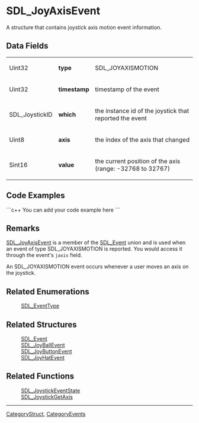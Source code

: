 <!-- pragma section-numbers off -->
<!-- pragma camelcase off -->

= SDL_JoyAxisEvent =
A structure that contains joystick axis motion event information.


== Data Fields ==
{|
|Uint32
|'''type'''
|SDL_JOYAXISMOTION
|-
|Uint32
|'''timestamp'''
|timestamp of the event
|-
|SDL_JoystickID
|'''which'''
|the instance id of the joystick that reported the event
|-
|Uint8
|'''axis'''
|the index of the axis that changed
|-
|Sint16
|'''value'''
|the current position of the axis (range: -32768 to 32767)
|}

== Code Examples ==
```c++
You can add your code example here
```

== Remarks ==
[[SDL_JoyAxisEvent]] is a member of the [[SDL_Event]] union and is used when an event of type SDL_JOYAXISMOTION is reported.  You would access it through the event's <code>jaxis</code> field.

An SDL_JOYAXISMOTION event occurs whenever a user moves an axis on the joystick.

== Related Enumerations ==
:[[SDL_EventType]]

== Related Structures ==
:[[SDL_Event]]
:[[SDL_JoyBallEvent]]
:[[SDL_JoyButtonEvent]]
:[[SDL_JoyHatEvent]]

== Related Functions ==
:[[SDL_JoystickEventState]]
:[[SDL_JoystickGetAxis]]

----
[[CategoryStruct]], [[CategoryEvents]]
